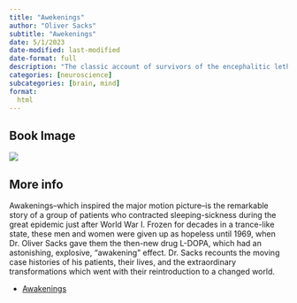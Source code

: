 ```yaml
---
title: "Awekenings"
author: "Oliver Sacks"
subtitle: "Awekenings"
date: 5/1/2023
date-modified: last-modified
date-format: full
description: "The classic account of survivors of the encephalitic lethargica and their return to the world after decades of “sleep.” This book was the inspiration for the 1990 film starring Robert De Niro and Robin Williams."
categories: [neuroscience]
subcategories: [brain, mind]
format:
  html
---
```


## Book Image

![](/books/awekenings.png)

## More info

Awakenings--which inspired the major motion picture--is the remarkable story of a group of patients who contracted sleeping-sickness during the great epidemic just after World War I. Frozen for decades in a trance-like state, these men and women were given up as hopeless until 1969, when Dr. Oliver Sacks gave them the then-new drug L-DOPA, which had an astonishing, explosive, "awakening" effect. Dr. Sacks recounts the moving case histories of his patients, their lives, and the extraordinary transformations which went with their reintroduction to a changed world.

- [Awakenings](https://www.oliversacks.com/oliver-sacks-books/awakenings/){.external}